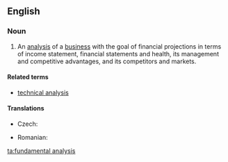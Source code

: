 ==English==
{{wikipedia}}
===Noun===
{{en-noun|-}}

# {{context|finance|lang=en}} An [[analysis]] of a [[business]] with the goal of financial projections in terms of income statement, financial statements and health, its management and competitive advantages, and its competitors and markets.

====Related terms====
* [[technical analysis]]

====Translations====
{{trans-top|analysis}}
* Czech: {{t|cs|fundamentální analýza|f}}
{{trans-mid}}
* Romanian: {{t|ro|analiză fundamentală}}
{{trans-bottom}}

[[ta:fundamental analysis]]